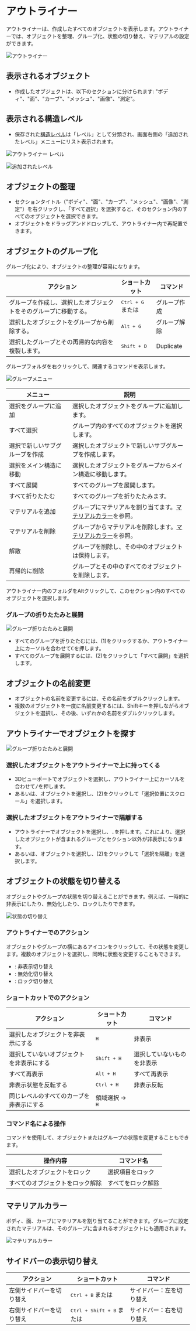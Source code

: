 
# アウトライナー

アウトライナーは、作成したすべてのオブジェクトを表示します。アウトライナーでは、オブジェクトを整理、グループ化、状態の切り替え、マテリアルの設定ができます。

![アウトライナー](/img/outliner-001.png)

## 表示されるオブジェクト

- 作成したオブジェクトは、以下のセクションに分けられます: "ボディ"、"面"、"カーブ"、"メッシュ"、"画像"、"測定"。

## 表示される構造レベル

- 保存された[構造レベル](/plasticity-essentials/construction-plane)は「レベル」として分類され、画面右側の「追加されたレベル」メニューにリスト表示されます。

![アウトライナー レベル](/img/construction-plane-saved.png)

![追加されたレベル](/img/construction-plane-menu.png)

## オブジェクトの整理

- セクションタイトル（"ボディ"、"面"、"カーブ"、"メッシュ"、"画像"、"測定"）を右クリックし、「すべて選択」を選択すると、そのセクション内のすべてのオブジェクトを選択できます。
- オブジェクトをドラッグアンドドロップして、アウトライナー内で再配置できます。

## オブジェクトのグループ化

グループ化により、オブジェクトの整理が容易になります。

| アクション | ショートカット | コマンド |
| --------------------------- | ------------------------------- | ------------------ |
| グループを作成し、選択したオブジェクトをそのグループに移動する。 | <kbd>Ctrl + G</kbd> または <ButtonIcon type="outliner-gruop-icon" /> | グループ作成 |
| 選択したオブジェクトをグループから削除する。 | <kbd>Alt + G</kbd> | グループ解除 |
| 選択したグループとその再帰的な内容を複製します。          | <kbd>Shift + D</kbd>                                               | Duplicate |

グループフォルダを右クリックして、関連するコマンドを表示します。

![グループメニュー](/img/outliner-group-objects-menu.png)

| メニュー | 説明 |
| -------------------------------- | --------------------------------------------------------------- |
| 選択をグループに追加 | 選択したオブジェクトをグループに追加します。 |
| すべて選択 | グループ内のすべてのオブジェクトを選択します。 |
| 選択で新しいサブグループを作成 | 選択したオブジェクトで新しいサブグループを作成します。 |
| 選択をメイン構造に移動 | 選択したオブジェクトをグループからメイン構造に移動します。 |
| すべて展開 | すべてのグループを展開します。 |
| すべて折りたたむ | すべてのグループを折りたたみます。 |
| マテリアルを追加 | グループにマテリアルを割り当てます。[マテリアルカラー](#materialfarbe)を参照。 |
| マテリアルを削除 | グループからマテリアルを削除します。[マテリアルカラー](#materialfarbe)を参照。 |
| 解散 | グループを削除し、その中のオブジェクトは保持します。 |
| 再帰的に削除 | グループとその中のすべてのオブジェクトを削除します。 |

アウトライナー内のフォルダをAltクリックして、このセクション内のすべてのオブジェクトを選択します。

### グループの折りたたみと展開

![グループ折りたたみと展開](/img/outliner-collapse-expand.png)

- すべてのグループを折りたたむには、(1)をクリックするか、アウトライナー上にカーソルを合わせて<kbd>C</kbd>を押します。
- すべてのグループを展開するには、(2)をクリックして「すべて展開」を選択します。

## オブジェクトの名前変更

- オブジェクトの名前を変更するには、その名前をダブルクリックします。
- 複数のオブジェクトを一度に名前変更するには、Shiftキーを押しながらオブジェクトを選択し、その後、いずれかの名前をダブルクリックします。

## アウトライナーでオブジェクトを探す

![グループ折りたたみと展開](/img/outliner-collapse-expand.png)

### 選択したオブジェクトをアウトライナーで上に持ってくる

- 3Dビューポートでオブジェクトを選択し、アウトライナー上にカーソルを合わせて<kbd>/</kbd>を押します。
- あるいは、オブジェクトを選択し、(2)をクリックして「選択位置にスクロール」を選択します。

### 選択したオブジェクトをアウトライナーで隔離する

- アウトライナーでオブジェクトを選択し、<kbd>.</kbd>を押します。これにより、選択したオブジェクトが含まれるグループとセクション以外が非表示になります。
- あるいは、オブジェクトを選択し、(2)をクリックして「選択を隔離」を選択します。

## オブジェクトの状態を切り替える

オブジェクトやグループの状態を切り替えることができます。例えば、一時的に非表示にしたり、無効化したり、ロックしたりできます。

![状態の切り替え](/img/toggle-object-states.png)

### アウトライナーでのアクション

オブジェクトやグループの横にあるアイコンをクリックして、その状態を変更します。複数のオブジェクトを選択し、同時に状態を変更することもできます。

- <ButtonIcon type="button-outliner-hide" double="true" />: 非表示切り替え
- <ButtonIcon type="button-outliner-disable" double="true" /> : 無効化切り替え
- <ButtonIcon type="button-outliner-disable-selection" double="true" /> : ロック切り替え

### ショートカットでのアクション

| アクション | ショートカット | コマンド |
| ---------------------------- | ---------------- | ---------------- |
| 選択したオブジェクトを非表示にする | <kbd>H</kbd> | 非表示 |
| 選択していないオブジェクトを非表示にする | <kbd>Shift + H</kbd> | 選択していないものを非表示 |
| すべて再表示 | <kbd>Alt + H</kbd> | すべて再表示 |
| 非表示状態を反転する | <kbd>Ctrl + H</kbd> | 非表示反転 |
| 同じレベルのすべてのカーブを非表示にする | 領域選択 -> <kbd>H</kbd> | |

### コマンド名による操作

コマンドを使用して、オブジェクトまたはグループの状態を変更することもできます。

| 操作内容                          | コマンド名                     |
| --------------------------------- | ----------------------------- |
| 選択したオブジェクトをロック     | 選択項目をロック               |
| すべてのオブジェクトをロック解除 | すべてをロック解除             |

## マテリアルカラー

ボディ、面、カーブにマテリアルを割り当てることができます。グループに設定されたマテリアルは、そのグループに含まれるオブジェクトにも適用されます。

![マテリアルカラー](/img/outliner-04.png)

## サイドバーの表示切り替え

| アクション | ショートカット | コマンド |
| ---------------------------- | ---------------------------- | ---------------- |
| 左側サイドバーを切り替え | <kbd>Ctrl + B</kbd> または <ButtonIcon type="button-left-sidebar-toggle" /> | サイドバー：左を切り替え |
| 右側サイドバーを切り替え | <kbd>Ctrl + Shift + B</kbd> または <ButtonIcon type="button-right-sidebar-toggle" /> | サイドバー：右を切り替え |

